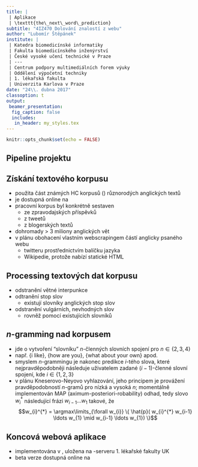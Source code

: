 ---
title: |
 | Aplikace
 | \texttt{the\_next\_word\_prediction}
subtitle: "4IZ470 Dolování znalostí z webu"
author: "Lubomír Štěpánek"
institute: |
 | Katedra biomedicínské informatiky
 | Fakulta biomedicínského inženýrství
 | České vysoké učení technické v Praze
 | ---
 | Centrum podpory multimediálních forem výuky
 | Oddělení výpočetní techniky
 | 1. lékařská fakulta
 | Univerzita Karlova v Praze
date: "24\\. dubna 2017"
classoption: t
output:
 beamer_presentation:
  fig_caption: false
  includes:
   in_header: my_styles.tex
---

```{r setup, include = FALSE}
knitr::opts_chunk$set(echo = FALSE)
```


## Pipeline projektu

\begin{enumerate}
    \item získání textového korpusu
    \begin{itemize}
      \item včetně jeho obohacení vlastním webscrapovaným textem
    \end{itemize}
    \item processing textových dat korpusu
    \item $n$-gramming nad korpusem pro $n \in \{ 2, 3, 4\}$
    \begin{itemize}
      \item včetně Kneserova-Neyova smoothingu
    \end{itemize}
    \item implementace koncové webové aplikace predikující $i$-té slovo, které nejpravděpodobněji následuje uživatelem zadané $(i - 1)$-členné slovní spojení, kde $i \in \{ 1, 2, 3\}$
\end{enumerate}


## Získání textového korpusu

- použita část známých HC korpusů (\textit{Helsinki corpora}) různorodých anglických textů
- je dostupná online na
\begin{center}
\href{http://www.helsinki.fi/varieng/CoRD/corpora/HelsinkiCorpus/}{\framebox{http://www.helsinki.fi/varieng/CoRD/corpora/HelsinkiCorpus/}}
\end{center}
- pracovní korpus byl konkrétně sestaven
    - ze zpravodajských příspěvků
    - z tweetů
    - z blogerských textů
- dohromady > 3 miliony anglických vět
- v plánu obohacení vlastním webscrapingem částí anglicky psaného webu
    - twitteru prostřednictvím balíčku \texttt{twitteR} jazyka \textsf{R}
    - Wikipedie, protože nabízí statické HTML


## Processing textových dat korpusu

- odstranění větné interpunkce 
- odtranění stop slov
    - existují slovníky anglických stop slov
- odstranění vulgárních, nevhodných slov
    - rovněž pomocí existujících slovníků


## $n$-gramming nad korpusem

- jde o vytvoření "slovníku" $n$-členných slovních spojení pro $n \in \{ 2, 3, 4\}$
- např. \{i like\}, \{how are you\}, \{what about your own\} apod.
- smyslem $n$-grammingu je nakonec predikce $i$-tého slova, které nejpravděpodobněji následuje uživatelem zadané $(i - 1)$-členné slovní spojení, kde $i \in \{ 1, 2, 3\}$
- v plánu Kneserovo-Neyovo vyhlazování, jeho principem je provážení pravděpodobností $n$-gramů pro nízká a vysoká $n$; momentálně implementován MAP (\underline{M}aximum-\underline{A}posteriori-\underline{P}robability) odhad, tedy slovo $w_{i}^{*}$ následující frázi $w_{i-1} \ldots w_{1}$ takové, že
$$w_{i}^{*} = \argmax\limits_{\forall w_{i}} \{ \hat{p}( w_{i}^{*} w_{i-1} \ldots w_{1} \mid w_{i-1} \ldots w_{1}) \}$$


## Koncová webová aplikace

- implementována v \textsf{R}, uložena na \textsf{R}-serveru 1. lékařské fakulty UK
- beta verze dostupná online na
\begin{center}
\href{http://shiny.statest.cz:3838/the_next_word_prediction/}{\framebox{http://shiny.statest.cz:3838/the\_next\_word\_prediction/}}
\end{center}



## 

\vspace{+3.0cm}
\begin{block}{\centering Děkuji za pozornost!}
  \center
  \begin{tabular}{l@{}l@{}l}
    &\href{mailto:lubomir.stepanek@fbmi.cvut.cz}{lubomir.stepanek@fbmi.cvut.cz} \\
    &\href{mailto:lubomir.stepanek@lf1.cuni.cz}{lubomir.stepanek@lf1.cuni.cz}
  \end{tabular}
\end{block}




